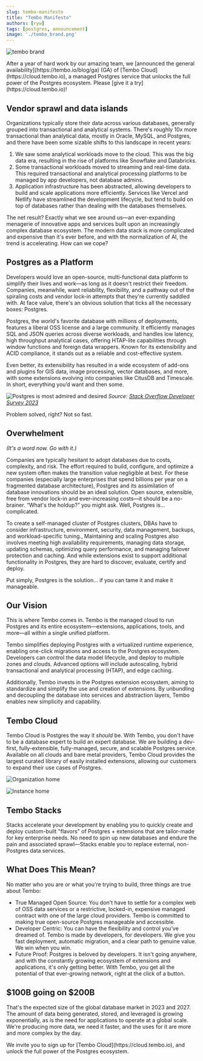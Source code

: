```yaml
---
slug: tembo-manifesto
title: "Tembo Manifesto"
authors: [ryw]
tags: [postgres, announcement]
image: './tembo_brand.png'
---
```


![tembo brand](./tembo_brand.png)

<Callout title='January 10, 2024' variant='info'>
    After a year of hard work by our amazing team, we [announced the general availability](https://tembo.io/blog/ga) (GA) of [Tembo Cloud](https://cloud.tembo.io), a managed Postgres service that unlocks the full power of the Postgres ecosystem. Please [give it a try](https://cloud.tembo.io)!
</Callout>

## Vendor sprawl and data islands

Organizations typically store their data across various databases, generally grouped into transactional and analytical systems. There's roughly 10x more transactional than analytical data, mostly in Oracle, MySQL, and Postgres, and there have been some sizable shifts to this landscape in recent years:

1. We saw some analytical workloads move to the cloud. This was the big data era, resulting in the rise of platforms like Snowflake and Databricks.
1. Some transactional workloads moved to streaming and real-time data. This required transactional and analytical processing platforms to be managed by app developers, not database admins.
1. Application infrastructure has been abstracted, allowing developers to build and scale applications more efficiently. Services like Vercel and Netlify have streamlined the development lifecycle, but tend to build on top of databases rather than dealing with the databases themselves.

The net result? Exactly what we see around us—an ever-expanding menagerie of innovative apps and services built upon an increasingly complex database ecosystem. The modern data stack is more complicated and expensive than it's ever before, and with the normalization of AI, the trend is accelerating. How can we cope?

## Postgres as a Platform

Developers would love an open-source, multi-functional data platform to simplify their lives and work—as long as it doesn't restrict their freedom. Companies, meanwhile, want reliability, flexibility, and a pathway out of the spiraling costs and vendor lock-in attempts that they're currently saddled with.
At face value, there's an obvious solution that ticks all the necessary boxes:
Postgres.

Postgres, the world's favorite database with millions of deployments, features a liberal OSS license and a large community. It efficiently manages SQL and JSON queries across diverse workloads, and handles low latency, high throughput analytical cases, offering HTAP-lite capabilities through window functions and foreign data wrappers. Known for its extensibility and ACID compliance, it stands out as a reliable and cost-effective system.

Even better, its extensibility has resulted in a wide ecosystem of add-ons and plugins for GIS data, image processing, vector databases, and more, with some extensions evolving into companies like CitusDB and Timescale. In short, everything you’d want and then some.

![Postgres is most admired and desired](./postgres_is_admired_and_desired_stackoverflow.png)
*Source: [Stack Overflow Developer Survey 2023](https://survey.stackoverflow.co/2023/#section-admired-and-desired-databases)*

Problem solved, right? Not so fast.

## Overwhelment​

*(It's a word now. Go with it.)*

Companies are typically hesitant to adopt databases due to costs, complexity, and risk. The effort required to build, configure, and optimize a new system often makes the transition value negligible at best. For these companies (especially large enterprises that spend billions per year on a fragmented database architecture), Postgres and its assimilation of database innovations should be an ideal solution. Open source, extensible, free from vendor lock-in and ever-increasing costs—it should be a no-brainer.
“What's the holdup?” you might ask. Well, Postgres is... complicated.

To create a self-managed cluster of Postgres clusters, DBAs have to consider infrastructure, environment, security, data management, backups, and workload-specific tuning., Maintaining and scaling Postgres also involves meeting high availability requirements, managing data storage, updating schemas, optimizing query performance, and managing failover protection and caching. And while extensions exist to support additional functionality in Postgres, they are hard to discover, evaluate, certify and deploy.

Put simply, Postgres is the solution… if you can tame it and make it manageable.

## Our Vision

This is where Tembo comes in. Tembo is the managed cloud to run Postgres and its entire ecosystem—extensions, applications, tools, and more—all within a single unified platform.

Tembo simplifies deploying Postgres with a virtualized runtime experience, enabling one-click migrations and access to the Postgres ecosystem. Developers can control the data model lifecycle, and deploy to multiple zones and clouds. Advanced options will include autoscaling, hybrid transactional and analytical processing (HTAP), and edge caching.

Additionally, Tembo invests in the Postgres extension ecosystem, aiming to standardize and simplify the use and creation of extensions. By unbundling and decoupling the database into services and abstraction layers, Tembo enables new simplicity and capability.

## Tembo Cloud

Tembo Cloud is Postgres the way it *should* be. With Tembo, you don't have to be a database expert to build an expert database. We are building a dev-first, fully-extensible, fully-managed, secure, and scalable Postgres service. Available on all clouds and bare metal providers, Tembo Cloud provides the largest curated library of easily installed extensions, allowing our customers to expand their use cases of Postgres.

![Organization home](./org_home.png)

![Instance home](./instance_home.png)

## Tembo Stacks

Stacks accelerate your development by enabling you to quickly create and deploy custom-built "flavors" of Postgres + extensions that are tailor-made for key enterprise needs. No need to spin up new databases and endure the pain and associated sprawl—Stacks enable you to replace external, non-Postgres data services.

## What Does This Mean?

No matter who you are or what you're trying to build, three things are true about Tembo:

* True Managed Open Source: You don't have to settle for a complex web of OSS data services or a restrictive, locked-in, expensive managed contract with one of the large cloud providers. Tembo is committed to making true open-source Postgres manageable and accessible.
* Developer Centric: You can have the flexibility and control you've dreamed of. Tembo is made by developers, for developers. We give you fast deployment, automatic migration, and a clear path to genuine value. We win when you win.
* Future Proof: Postgres is beloved by developers. It isn't going anywhere, and with the constantly growing ecosystem of extensions and applications, it's only getting better. With Tembo, you get all the potential of that ever-growing network, right at the click of a button.

## $100B going on $200B

That's the expected size of the global database market in 2023 and 2027. The amount of data being generated, stored, and leveraged is growing exponentially, as is the need for applications to operate at a global scale. We're producing more data, we need it faster, and the uses for it are more and more complex by the day.

<Callout title='Try it out!' variant='tip'>
    We invite you to sign up for [Tembo Cloud](https://cloud.tembo.io), and unlock the full power of the Postgres ecosystem.
</Callout>
